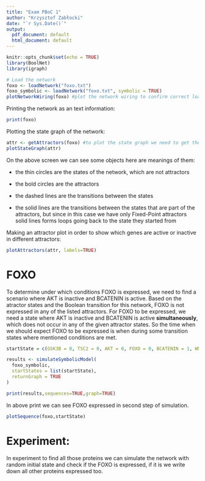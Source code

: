 ```yaml
---
title: "Exam PBoC 1"
author: "Krzysztof Zabłocki"
date: "`r Sys.Date()`"
output:
  pdf_document: default
  html_document: default
---
```


```r
knitr::opts_chunk$set(echo = TRUE)
library(BoolNet)
library(igraph)
```

```r
# Load the network
foxo <- loadNetwork("foxo.txt")
foxo_symbolic <- loadNetwork("foxo.txt", symbolic = TRUE)
plotNetworkWiring(foxo) #plot the network wiring to confirm correct loading
```

Printing the network as an text information:
```r
print(foxo)
```

Plotting the state graph of the network:
```r
attr <- getAttractors(foxo) #to plot the state graph we need to get the attractors
plotStateGraph(attr)
```

On the above screen we can see some objects here are meanings of them:

* the thin circles are the states of the network, which are not attractors

* the bold circles are the attractors

* the dashed lines are the transitions between the states

* the solid lines are the transitions between the states that are part of the attractors, but since in this case we have only Fixed-Point attractors solid lines forms loops going back to the state they started from

\newpage

Making an attractor plot in order to show which genes are active or inactive in different attractors:

```r
plotAttractors(attr, labels=TRUE)
```

# FOXO

To determine under which conditions FOXO is expressed, we need to find a scenario where AKT is inactive and BCATENIN is active. Based on the atractor states and the Boolean transition for this network, FOXO is not expressed in any of the listed attractors. For FOXO to be expressed, we need a state where AKT is inactive and BCATENIN is active **simultaneously**, which does not occur in any of the given attractor states. So the time when we should expect FOXO to be expressed is when during some transition states where mentioned conditions are met. 

```r

startState = c(GSK3B = 0, TSC2 = 0, AKT = 0, FOXO = 0, BCATENIN = 1, WNT = 1)

results <- simulateSymbolicModel(
  foxo_symbolic,
  startStates = list(startState),
  returnGraph = TRUE
)

print(results,sequences=TRUE,graph=TRUE)

```

\newpage

In above print we can see FOXO expressed in second step of simulation.

```r
plotSequence(foxo,startState)
```


# Experiment:

In experiment to find all those proteins we can simulate the network with random initial state and check if the FOXO is expressed, if it is we write down all other proteins expressed too.

 